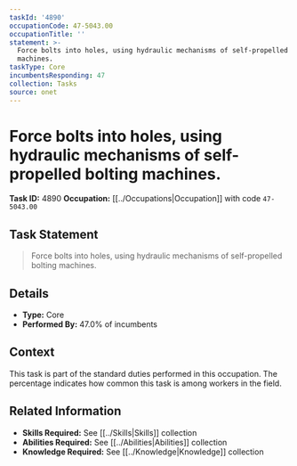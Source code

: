 ```yaml
---
taskId: '4890'
occupationCode: 47-5043.00
occupationTitle: ''
statement: >-
  Force bolts into holes, using hydraulic mechanisms of self-propelled bolting
  machines.
taskType: Core
incumbentsResponding: 47
collection: Tasks
source: onet
---
```

# Force bolts into holes, using hydraulic mechanisms of self-propelled bolting machines.

**Task ID:** 4890
**Occupation:** [[../Occupations|Occupation]] with code `47-5043.00`

## Task Statement

> Force bolts into holes, using hydraulic mechanisms of self-propelled bolting machines.

## Details

- **Type:** Core
- **Performed By:** 47.0% of incumbents

## Context

This task is part of the standard duties performed in this occupation. The percentage indicates how common this task is among workers in the field.

## Related Information

- **Skills Required:** See [[../Skills|Skills]] collection
- **Abilities Required:** See [[../Abilities|Abilities]] collection
- **Knowledge Required:** See [[../Knowledge|Knowledge]] collection
